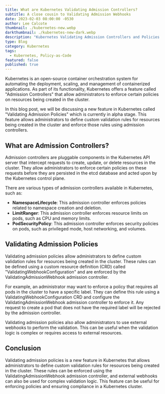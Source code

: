 ```yaml
---
title: What are Kubernetes Validating Admission Controllers?
subtitle: A close cousin to Validating Admission Webhooks
date: 2023-02-03 08:00:00 -0530
author: Lee Calcote
thumbnail: ./kubernetes-new.webp
darkthumbnail: ./kubernetes-new-dark.webp
description: "Kubernetes Validating Admission Controllers and Policies use the Common Expression Language (CEL) to offer a declarative, in-process alternative to Validating Admission Webhooks."
type: Blog
category: Kubernetes
tags:
  - Kubernetes, Policy-as-Code
featured: false
published: true
---
```



<BlogWrapper>

Kubernetes is an open-source container orchestration system for automating the deployment, scaling, and management of containerized applications. As part of its functionality, Kubernetes offers a feature called "Admission Controllers" that allow administrators to enforce certain policies on resources being created in the cluster.

In this blog post, we will be discussing a new feature in Kubernetes called "Validating Admission Policies" which is currently in alpha stage. This feature allows administrators to define custom validation rules for resources being created in the cluster and enforce those rules using admission controllers.

## What are Admission Controllers?

Admission controllers are pluggable components in the Kubernetes API server that intercept requests to create, update, or delete resources in the cluster. They allow administrators to enforce certain policies on these requests before they are persisted in the etcd database and acted upon by the Kubernetes control plane.

There are various types of admission controllers available in Kubernetes, such as:

- **NamespaceLifecycle**: This admission controller enforces policies related to namespace creation and deletion.
- **LimitRanger**: This admission controller enforces resource limits on pods, such as CPU and memory limits.
- **PodSecurityPolicy**: This admission controller enforces security policies on pods, such as privileged mode, host networking, and volumes.

## Validating Admission Policies

Validating admission policies allow administrators to define custom validation rules for resources being created in the cluster. These rules can be defined using a custom resource definition (CRD) called "ValidatingWebhookConfiguration" and are enforced by the ValidatingAdmissionWebhook admission controller.

For example, an administrator may want to enforce a policy that requires all pods in the cluster to have a specific label. They can define this rule using a ValidatingWebhookConfiguration CRD and configure the ValidatingAdmissionWebhook admission controller to enforce it. Any request to create a pod that does not have the required label will be rejected by the admission controller.

Validating admission policies also allow administrators to use external webhooks to perform the validation. This can be useful when the validation logic is complex or requires access to external resources.

## Conclusion

Validating admission policies is a new feature in Kubernetes that allows administrators to define custom validation rules for resources being created in the cluster. These rules can be enforced using the ValidatingAdmissionWebhook admission controller, and external webhooks can also be used for complex validation logic. This feature can be useful for enforcing policies and ensuring compliance in a Kubernetes cluster.

</BlogWrapper>